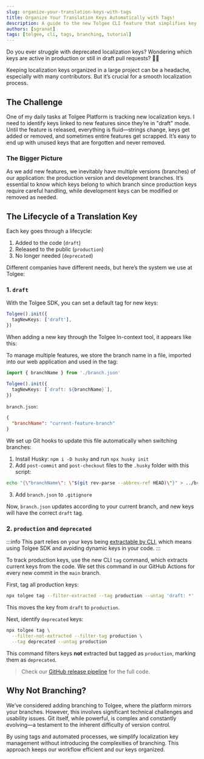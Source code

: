 ```yaml
---
slug: organize-your-translation-keys-with-tags
title: Organize Your Translation Keys Automatically with Tags!
description: A guide to the new Tolgee CLI feature that simplifies key organization with automatic extraction and tags.
authors: [sgranat]
tags: [tolgee, cli, tags, branching, tutorial]
---
```


Do you ever struggle with deprecated localization keys? Wondering which keys are active in production or still in draft pull requests? 😵‍💫

Keeping localization keys organized in a large project can be a headache, especially with many contributors. But it’s crucial for a smooth localization process.

<!-- truncate-->

## The Challenge

One of my daily tasks at Tolgee Platform is tracking new localization keys. I need to identify keys linked to new features since they’re in "draft" mode. Until the feature is released, everything is fluid—strings change, keys get added or removed, and sometimes entire features get scrapped. It’s easy to end up with unused keys that are forgotten and never removed.

### The Bigger Picture

As we add new features, we inevitably have multiple versions (branches) of our application: the production version and development branches. It’s essential to know which keys belong to which branch since production keys require careful handling, while development keys can be modified or removed as needed.

## The Lifecycle of a Translation Key

Each key goes through a lifecycle:

1. Added to the code (`draft`)
2. Released to the public (`production`)
3. No longer needed (`deprecated`)

Different companies have different needs, but here’s the system we use at Tolgee:

### 1. `draft`

With the Tolgee SDK, you can set a default tag for new keys:

```ts
Tolgee().init({
  tagNewKeys: ['draft'],
})
```

When adding a new key through the Tolgee In-context tool, it appears like this:


<ScreenshotWrapper src="/img/blog/tagging-keys/in-context-with-draft.png" alt="In-context with draft" />

To manage multiple features, we store the branch name in a file, imported into our web application and used in the tag:

```ts
import { branchName } from './branch.json'

Tolgee().init({
  tagNewKeys: [`draft: ${branchName}`],
})
```

`branch.json`:
```json
{
  "branchName": "current-feature-branch"
}
```

We set up Git hooks to update this file automatically when switching branches:

1. Install Husky: `npm i -D husky` and run `npx husky init`
2. Add `post-commit` and `post-checkout` files to the `.husky` folder with this script:
```bash
echo "{\"branchName\": \"$(git rev-parse --abbrev-ref HEAD)\"}" > ../branch.json
```
3. Add `branch.json` to `.gitignore`

Now, `branch.json` updates according to your current branch, and new keys will have the correct `draft` tag.

### 2. `production` and `deprecated`

:::info
This part relies on your keys being [extractable by CLI](http://localhost:3000/tolgee-cli/extraction/syncing-strings), which means using Tolgee SDK and avoiding dynamic keys in your code.
:::

To track production keys, use the new CLI `tag` command, which extracts current keys from the code. We set this command in our GitHub Actions for every new commit in the `main` branch.

First, tag all production keys:

```sh
npx tolgee tag --filter-extracted --tag production --untag 'draft: *'
```

This moves the key from `draft` to `production`.

Next, identify `deprecated` keys:

```sh
npx tolgee tag \
  --filter-not-extracted --filter-tag production \
  --tag deprecated --untag production
```

This command filters keys **not** extracted but tagged as `production`, marking them as `deprecated`.

> Check our [GitHub release pipeline](https://github.com/tolgee/tolgee-platform/blob/main/.github/workflows/release.yml) for the full code.

## Why Not Branching?

We’ve considered adding branching to Tolgee, where the platform mirrors your branches. However, this involves significant technical challenges and usability issues. Git itself, while powerful, is complex and constantly evolving—a testament to the inherent difficulty of version control.

By using tags and automated processes, we simplify localization key management without introducing the complexities of branching. This approach keeps our workflow efficient and our keys organized.